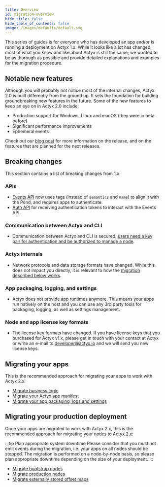```yaml
---
title: Overview
id: migration-overview
hide_title: false
hide_table_of_contents: false
image: /images/defaults/default.svg
---
```


This series of guides is for everyone who has developed an app and/or is running a deployment on Actyx 1.x.
While it looks like a lot has changed, most of what you know and like about Actyx is still the same; we wanted to be as thorough as possible and provide detailed explanations and examples for the migration procedure.

## Notable new features

Although you will probably not notice most of the internal changes, Actyx 2.0 is built differently from the ground up.
It sets the foundation for building groundbreaking new features in the future.
Some of the new features to keep an eye on in Actyx 2.0 include:

- Production support for Windows, Linux and macOS (they were in beta before)
- Significant performance improvements
- Ephemeral events

Check out our [blog post](https://developer.actyx.com/blog) for more information on the release, and on the features that are planned for the next releases.

## Breaking changes

This section contains a list of breaking changes from 1.x:

### APIs

- [Events API](../../reference/events-api.mdx) now uses tags (instead of `semantics` and  `name`) to align it with the Pond, and requires apps to authenticate.
- [Auth API](../../reference/auth-api.mdx) for receiving authentication tokens to interact with the Events API.

### Communication between Actyx and CLI

- Communication between Actyx and CLI is secured; [users need a key pair for authentication and be authorized to manage a node](../user-auth/set-up-user-keys.mdx).

### Actyx internals

- Network protocols and data storage formats have changed. While this does not impact you directly, it is relevant to how the [migration described below works](#migrating-your-production-deployment).

### App packaging, logging, and settings

- Actyx does not provide app runtimes anymore. This means your apps run natively on the host and you can use any 3rd party tools for packaging, logging, as well as settings management. 

### Node and app license key formats

- The license key formats have changed. If you have license keys that you purchased for Actyx v1.x, please get in touch with your contact at Actyx or write an e-mail to developer@actyx.io and we will send you new license keys.

## Migrating your apps

This is the recommended approach for migrating your apps to work with Actyx 2.x:

- [Migrate business logic](./migrate-business-logic.mdx)
- [Migrate your Actyx app manifest](./migrate-app-manifest.mdx)
- [Migrate your app packaging, logs and settings](./migrate-app-logs-and-settings.mdx)

## Migrating your production deployment

Once your apps are migrated to work with Actyx 2.x, this is the recommended approach for migrating your nodes to Actyx 2.x:

:::tip Plan appropriate system downtime
Please consider that you must not emit events during the migration, i.e. your apps on all nodes should be stopped.
The migration is performed on a node-by-node basis, so please plan appropriate downtime depending on the size of your deployment.
:::

- [Migrate bootstrap nodes](./migrate-bootstrap-nodes)
- [Migrate production nodes](./migrate-production-nodes)
- [Migrate externally stored offset maps](./migrate-externally-stored-offset-maps)
